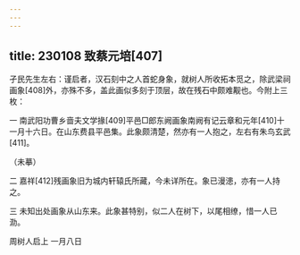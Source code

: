 ```yaml
---
---
---
```

title: 230108 致蔡元培[407]
---




孑民先生左右：谨启者，汉石刻中之人首蛇身象，就树人所收拓本觅之，除武梁祠画象[408]外，亦殊不多，盖此画似多刻于顶层，故在残石中颇难觏也。今附上三枚：

一 南武阳功曹乡啬夫文学掾[409]平邑□郎东阙画象南阙有记云章和元年[410]十一月十六日。在山东费县平邑集。此象颇清楚，然亦有一人抱之，左右有朱鸟玄武[411]。

（未摹）

二 嘉祥[412]残画象旧为城内轩辕氏所藏，今未详所在。象已漫漶，亦有一人持之。

三 未知出处画象从山东来。此象甚特别，似二人在树下，以尾相缭，惜一人已泐。

周树人启上 一月八日